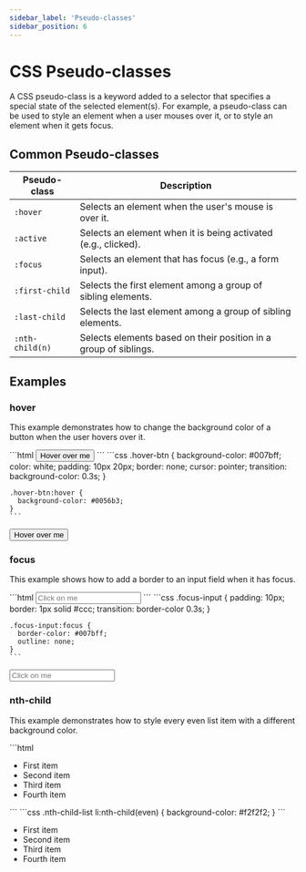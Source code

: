 ```yaml
---
sidebar_label: 'Pseudo-classes'
sidebar_position: 6
---
```



# CSS Pseudo-classes

A CSS pseudo-class is a keyword added to a selector that specifies a special state of the selected element(s). For example, a pseudo-class can be used to style an element when a user mouses over it, or to style an element when it gets focus.

## Common Pseudo-classes

| Pseudo-class    | Description                                                                 |
| --------------- | --------------------------------------------------------------------------- |
| `:hover`        | Selects an element when the user's mouse is over it.                        |
| `:active`       | Selects an element when it is being activated (e.g., clicked).              |
| `:focus`        | Selects an element that has focus (e.g., a form input).                     |
| `:first-child`  | Selects the first element among a group of sibling elements.                |
| `:last-child`   | Selects the last element among a group of sibling elements.                 |
| `:nth-child(n)` | Selects elements based on their position in a group of siblings.            |

## Examples

### hover

This example demonstrates how to change the background color of a button when the user hovers over it.

<Tabs>
  <TabItem value="html" label="HTML">
    ```html
    <button class="hover-btn">Hover over me</button>
    ```
  </TabItem>
  <TabItem value="css" label="CSS">
    ```css
    .hover-btn {
      background-color: #007bff;
      color: white;
      padding: 10px 20px;
      border: none;
      cursor: pointer;
      transition: background-color: 0.3s;
    }

    .hover-btn:hover {
      background-color: #0056b3;
    }
    ```
  </TabItem>
</Tabs>

<BrowserWindow>
  <button style={{ backgroundColor: '#007bff', color: 'white', padding: '10px 20px', border: 'none', cursor: 'pointer' }}>Hover over me</button>
</BrowserWindow>

### focus

This example shows how to add a border to an input field when it has focus.

<Tabs>
  <TabItem value="html" label="HTML">
    ```html
    <input type="text" class="focus-input" placeholder="Click on me">
    ```
  </TabItem>
  <TabItem value="css" label="CSS">
    ```css
    .focus-input {
      padding: 10px;
      border: 1px solid #ccc;
      transition: border-color 0.3s;
    }

    .focus-input:focus {
      border-color: #007bff;
      outline: none;
    }
    ```
  </TabItem>
</Tabs>

<BrowserWindow>
  <input type="text" placeholder="Click on me" style={{ padding: '10px', border: '1px solid #ccc' }} />
</BrowserWindow>

### nth-child

This example demonstrates how to style every even list item with a different background color.

<Tabs>
  <TabItem value="html" label="HTML">
    ```html
    <ul class="nth-child-list">
      <li>First item</li>
      <li>Second item</li>
      <li>Third item</li>
      <li>Fourth item</li>
    </ul>
    ```
  </TabItem>
  <TabItem value="css" label="CSS">
    ```css
    .nth-child-list li:nth-child(even) {
      background-color: #f2f2f2;
    }
    ```
  </TabItem>
</Tabs>

<BrowserWindow>
  <ul>
    <li>First item</li>
    <li style={{ backgroundColor: '#f2f2f2' }}>Second item</li>
    <li>Third item</li>
    <li style={{ backgroundColor: '#f2f2f2' }}>Fourth item</li>
  </ul>
</BrowserWindow>